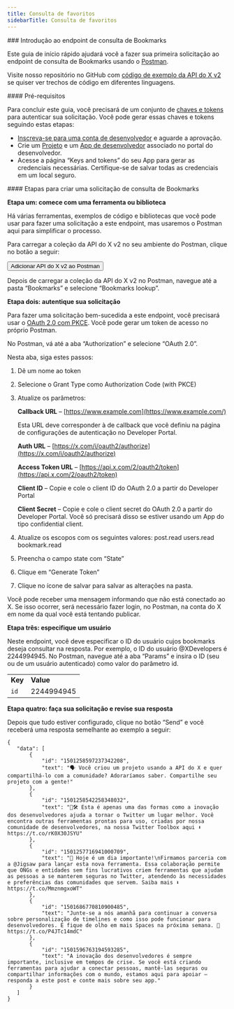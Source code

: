 ```yaml
---
title: Consulta de favoritos
sidebarTitle: Consulta de favoritos
---
```



<div id="getting-started-with-the-bookmarks-lookup-endpoint">
  ### Introdução ao endpoint de consulta de Bookmarks
</div>

Este guia de início rápido ajudará você a fazer sua primeira solicitação ao endpoint de consulta de Bookmarks usando o [Postman](/pt-BR/tutorials/postman-getting-started).

Visite nosso repositório no GitHub com [código de exemplo da API do X v2](https://github.com/xdevplatform/Twitter-API-v2-sample-code) se quiser ver trechos de código em diferentes linguagens.

<div id="prerequisites">
  #### Pré-requisitos
</div>

Para concluir este guia, você precisará de um conjunto de [chaves e tokens](/pt-BR/resources/fundamentals/authentication) para autenticar sua solicitação. Você pode gerar essas chaves e tokens seguindo estas etapas:

- [Inscreva-se para uma conta de desenvolvedor](https://developer.x.com/en/apply-for-access) e aguarde a aprovação.
- Crie um [Projeto](/pt-BR/resources/fundamentals/projects) e um [App de desenvolvedor](/pt-BR/resources/fundamentals/developer-apps) associado no portal do desenvolvedor.
- Acesse a página “Keys and tokens” do seu App para gerar as credenciais necessárias. Certifique-se de salvar todas as credenciais em um local seguro.

<div id="steps-to-build-a-bookmarks-lookup-request">
  #### Etapas para criar uma solicitação de consulta de Bookmarks
</div>

**Etapa um: comece com uma ferramenta ou biblioteca**

Há várias ferramentas, exemplos de código e bibliotecas que você pode usar para fazer uma solicitação a este endpoint, mas usaremos o Postman aqui para simplificar o processo.

Para carregar a coleção da API do X v2 no seu ambiente do Postman, clique no botão a seguir:

<Button href="https://app.getpostman.com/run-collection/9956214-784efcda-ed4c-4491-a4c0-a26470a67400">
  Adicionar API do X v2 ao Postman
</Button>

Depois de carregar a coleção da API do X v2 no Postman, navegue até a pasta “Bookmarks” e selecione “Bookmarks lookup”.

**Etapa dois: autentique sua solicitação**

Para fazer uma solicitação bem-sucedida a este endpoint, você precisará usar o [OAuth 2.0 com PKCE](/pt-BR/resources/fundamentals/authentication#oauth-2-0-authorization-code-flow-with-pkce-3). Você pode gerar um token de acesso no próprio Postman.

No Postman, vá até a aba “Authorization” e selecione “OAuth 2.0”.

Nesta aba, siga estes passos:

1. Dê um nome ao token

2. Selecione o Grant Type como Authorization Code (with PKCE)

3. Atualize os parâmetros:

   **Callback URL** – [https://www.example.com](https://www.example.com/)

   Esta URL deve corresponder à de callback que você definiu na página de configurações de autenticação no Developer Portal.

   **Auth URL** – [https://x.com/i/oauth2/authorize](https://x.com/i/oauth2/authorize)

   **Access Token URL** – [https://api.x.com/2/oauth2/token](https://api.x.com/2/oauth2/token)

   **Client ID** – Copie e cole o client ID do OAuth 2.0 a partir do Developer Portal

   **Client Secret** – Copie e cole o client secret do OAuth 2.0 a partir do Developer Portal. Você só precisará disso se estiver usando um App do tipo confidential client.

4. Atualize os escopos com os seguintes valores: post.read users.read bookmark.read

5. Preencha o campo state com “State”

6. Clique em “Generate Token”

7. Clique no ícone de salvar para salvar as alterações na pasta.

Você pode receber uma mensagem informando que não está conectado ao X. Se isso ocorrer, será necessário fazer login, no Postman, na conta do X em nome da qual você está tentando publicar.

**Etapa três: especifique um usuário**

Neste endpoint, você deve especificar o ID do usuário cujos bookmarks deseja consultar na resposta. Por exemplo, o ID do usuário @XDevelopers é 2244994945. No Postman, navegue até a aba “Params” e insira o ID (seu ou de um usuário autenticado) como valor do parâmetro id.

|     |     |
| :--- | :--- |
| **Key** | **Value** |
| `id` | 2244994945 |

**Etapa quatro: faça sua solicitação e revise sua resposta**

Depois que tudo estiver configurado, clique no botão “Send” e você receberá uma resposta semelhante ao exemplo a seguir:

```
{
   "data": [
       {
           "id": "1501258597237342208",
           "text": "🗣 Você criou um projeto usando a API do X e quer compartilhá-lo com a comunidade? Adoraríamos saber. Compartilhe seu projeto com a gente!"
       },
       {
           "id": "1501258542258348032",
           "text": "🧰🛠 Esta é apenas uma das formas como a inovação dos desenvolvedores ajuda a tornar o Twitter um lugar melhor. Você encontra outras ferramentas prontas para uso, criadas por nossa comunidade de desenvolvedores, na nossa Twitter Toolbox aqui ⬇️ https://t.co/rK0X30JSYU"
       },
       {
           "id": "1501257716941000709",
           "text": "📣 Hoje é um dia importante!\nFirmamos parceria com a @Jigsaw para lançar esta nova ferramenta. Essa colaboração permite que ONGs e entidades sem fins lucrativos criem ferramentas que ajudam as pessoas a se manterem seguras no Twitter, atendendo às necessidades e preferências das comunidades que servem. Saiba mais ⬇️ https://t.co/MmznmgxoWT"
       },
       {
           "id": "1501686770810900485",
           "text": "Junte-se a nós amanhã para continuar a conversa sobre personalização de timelines e como isso pode funcionar para desenvolvedores. E fique de olho em mais Spaces na próxima semana. 👀 https://t.co/P4JTc14mdC"
       },
       {
           "id": "1501596763194593285",
           "text": "A inovação dos desenvolvedores é sempre importante, inclusive em tempos de crise. Se você está criando ferramentas para ajudar a conectar pessoas, mantê-las seguras ou compartilhar informações com o mundo, estamos aqui para apoiar — responda a este post e conte mais sobre seu app."
       }
   ]
}
```